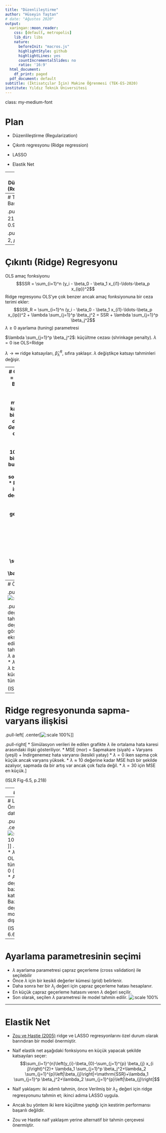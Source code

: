 ```yaml
---
title: "Düzenlileştirme"
author: "Hüseyin Taştan"
# date: "Ağustos 2020"
output:
  xaringan::moon_reader:
    css: [default, metropolis]
    lib_dir: libs
    nature:
      beforeInit: "macros.js"
      highlightStyle: github
      highlightLines: yes
      countIncrementalSlides: no
      ratio: '16:9'
  html_document:
    df_print: paged
  pdf_document: default
subtitle: (İktisatçılar İçin) Makine Öğrenmesi (TEK-ES-2020)
institute: Yıldız Teknik Üniversitesi
---
```

class: my-medium-font

<style type="text/css">
.remark-slide-content {
    font-size: 25px;
    padding: 1em 4em 1em 4em;
}
.my-large-font {
  font-size: 40px;
}
.my-small-font {
  font-size: 20px;
}
.my-medium-font {
  font-size: 30px;
}
</style>



# Plan

- Düzenlileştirme (Regularization)

- Çıkıntı regresyonu (Ridge regression)

- LASSO 

- Elastik Net

---
# Düzenlileştirme (Regularization)

* Sıradan En Küçük Kareler (OLS) yöntemi Gauss-Markov varsayımları altında sapmasız/tutarlı ve en düşük varyanslı (etkin) tahminciler verir. 

* Gözlem sayısının ( $n$ ) değişken sayısından ( $p$ ) çok daha büyük olduğu örtük olarak varsayılır: $n>> p$

* $n = p$ ise OLS tahmini **tam uyum** ile sonuçlanır. 

* $p>n$ ise sonsuz sayıda OLS çözümü vardır (sonsuz varyans). OLS kullanamayız. 

* Düzenlileştirme: model katsayılarını kısıtlayarak (shrinkage) varyansı düşürebilir miyiz?

---
# Tam Uyum: Basit Regresyon 
```r
library(tidyverse)
```

.pull-left[
$n=21$, $p=1$, $R^2=0.94$
```r
set.seed(123)
n <- 21 
x <- rnorm(n, mean=10, sd=2) 
u <- rnorm(n, mean=0, sd=2)
y <- 5 + 3*x + u
df1   <- tibble(id=1:n, y, x)
p1 <- df1 %>% ggplot(aes(x=x,y=y)) + 
  geom_point(size = 3) 
reg1 <- lm(y ~ x, data=df1)
p1 + geom_abline(color = "blue", aes(intercept=coef(reg1)[1], slope=coef(reg1)[2])) +
  ylim(c(20,50)) + xlim(c(6,14)) +
  theme_bw()
```
]

.pull-right[
$n=2$, $p=1$, $R^2=1$
```r
df2 <- df1[c(1,5),]
reg2 <- lm(y ~ x, data=df2)
 df2 %>% ggplot(aes(x=x,y=y)) + 
  geom_point(size=3) + 
   geom_abline(color = "blue", aes(intercept=coef(reg2)[1], slope=coef(reg2)[2]))+
   ylim(c(20,50)) + xlim(c(6,14)) + 
   theme_bw()
```
]

---
# Çıkıntı (Ridge) Regresyonu 

OLS amaç fonksiyonu 
$$SSR = \sum_{i=1}^n (y_i -  \beta_0 - \beta_1 x_{i1}-\ldots-\beta_p x_{ip})^2$$
Ridge regresyonu OLS'ye çok benzer ancak amaç fonksiyonuna bir ceza terimi ekler: 
$$SSR_R = \sum_{i=1}^n (y_i -  \beta_0 - \beta_1 x_{i1}-\ldots-\beta_p x_{ip})^2 + \lambda \sum_{j=1}^p \beta_j^2 = SSR + \lambda \sum_{j=1}^p \beta_j^2$$
$\lambda \geq 0$ ayarlama (tuning) parametresi

$\lambda \sum_{j=1}^p \beta_j^2$: küçültme cezası (shrinkage penalty). $\lambda = 0$ ise OLS=Ridge

$\lambda\rightarrow \infty$ ridge katsayıları, $\hat{\beta}_{\lambda}^R$, sıfıra yaklaşır. $\lambda$ değiştikçe katsayı tahminleri değişir.

---
# Örnek 
.center[![](img/creditdata.png)]
* $p=10$, Çıktı değişkeni = Balance 
* Amaç çıktı değişkenini en iyi kestiren doğrusal modeli kurmak. 
* OLS katsayıları $X$'lerin ölçü birimlerine bağlı olarak değişir. Örneğin $X=Gelir$ TL olarak ölçülmüş olsun. Eğer $Gelir2 = Gelir/1000$ dönüştürmesi ile 1000TL cinsinden yeni bir değişken yaratırsak bunun katsayısı $1000\times \hat{\beta}$ olarak değişir ve sonuçta $X\times \hat{\beta}$ aynı kalır. 
* Ridge regresyonu için ise bu özellik geçerli değildir. Bu nedenle tüm değişkenleri standardize etmek gerekir (Paydada $x_j$'nin örneklem standart sapması yer almaktadır): 
$$\tilde{x}_{i j}=\frac{x_{i j}}{\sqrt{\frac{1}{n} \sum_{i=1}^{n}\left(x_{i j}-\bar{x}_{j}\right)^{2}}}$$

---
# Örnek: Credit data 

.pull-left[
.center[![:scale 100%](img/ridge1.PNG)]
]

.pull-right[
* Bu grafik $\lambda$ değiştikçe katsayı tahminlerinin nasıl değiştiğini göstermektedir
* Dikey eksen: standardize edilmiş ridge katsayı tahminleri 
* Yatay eksen: $\lambda$ ayarlama parametresi
* $\lambda=0$: OLS katsayıları
* $\lambda$ büyüdükçe katsayılar küçülmektedir; limitte tüm katsayılar 0 olur. 
]

(ISLR Fig-6.4, p.216)

---
# Ridge regresyonunda sapma-varyans ilişkisi 
.pull-left[
.center[![:scale 100%](img/ridge2.PNG)]
]

.pull-right[
* Simülasyon verileri ile edilen grafikte $\lambda$ ile ortalama hata karesi arasındaki ilişki gösteriliyor. 
* MSE (mor) = Sapmakare (siyah) + Varyans (yeşil) + İndirgenemez hata varyansı (kesikli yatay)
* $\lambda=0$ iken sapma çok küçük ancak varyans yüksek. 
* $\lambda\approx 10$ değerine kadar MSE hızlı bir şekilde azalıyor, sapmada da bir artış var ancak çok fazla değil.
* $\lambda = 30$ için MSE en küçük.
]

(ISLR Fig-6.5, p.218)

---
# LASSO 

* Çıkıntı regresyonunun en önemli zaafı tüm değişkenlerin modelde yer almasıdır (katsayıları küçük de olsa). Model katsayıları tam olarak $\beta=0$ olmaz ( $\lambda=\infty$ değilse ). 
* Eğer amacımız değişkenlerin seçimi ise ridge regresyonu uygun olmayabilir. 
* Örneğin Credit veri setinde Balance için kurduğumuz model 10 değişkenin hepsini içerecektir. Ancak bunların içinde bazıları diğerlerinden daha önemli olabilir (income, limit, rating, student). 
* Alternatif: LASSO (Least Absolute Shrinkage and Selection Operator)
* Tıpkı Ridge regresyonu gibi LASSO regresyonu da OLS amaç fonksiyonuna bir ceza terimi ekler: 
$$\sum_{i=1}^{n}\left(y_{i}-\beta_{0}-\sum_{j=1}^{p} \beta_{j} x_{i j}\right)^{2}+\lambda \sum_{j=1}^{p}\left|\beta_{j}\right|=\mathrm{SSR}+\lambda \sum_{j=1}^{p}\left|\beta_{j}\right|$$
* LASSO'nun en önemli farkı bazı değişkenlerin katsayılarını sıfıra eşitleyerek **değişken seçimi** yapabilmesidir.

---
# LASSO Örnek: Credit data 

.pull-left[
.center[![:scale 100%](img/lasso1.PNG)]
]
.pull-right[
* $\lambda=0\rightarrow$ OLS
* $\lambda \rightarrow \infty$ tüm katsayılar 0 (null model)
* Ara değerler için bazı katsayılar 0. 
* Bazı değişkenler modelden dışlanıyor. 
]

(ISLR Fig-6.6, p.220)

---
# Ayarlama parametresinin seçimi 

* $\lambda$ ayarlama parametresi çapraz geçerleme (cross validation) ile seçilebilir 
* Önce $\lambda$ için bir kesikli değerler kümesi (grid) belirlenir. 
* Daha sonra her bir $\lambda_j$ değeri için çapraz geçerleme hatası hesaplanır.
* En küçük çapraz geçerleme hatasını veren $\lambda$ değeri seçilir. 
* Son olarak, seçilen $\lambda$ parametresi ile model tahmin edilir. 
![:scale 100%](img/ridge3.PNG)

---
# Elastik Net 

* [Zou ve Hastie (2005)](https://rss.onlinelibrary.wiley.com/doi/full/10.1111/j.1467-9868.2005.00503.x) ridge ve LASSO regresyonlarını özel durum olarak barındıran bir model önermiştir. 

* Naif elastik net aşağıdaki fonksiyonu en küçük yapacak şekilde katsayıları seçer: 
$$\sum_{i=1}^{n}\left(y_{i}-\beta_{0}-\sum_{j=1}^{p} \beta_{j} x_{i j}\right)^{2}+ \lambda_1  \sum_{j=1}^p \beta_j^2+\lambda_2 \sum_{j=1}^{p}\left|\beta_{j}\right|=\mathrm{SSR}+\lambda_1  \sum_{j=1}^p \beta_j^2+\lambda_2 \sum_{j=1}^{p}\left|\beta_{j}\right|$$

* Naif yaklaşım: iki adımlı tahmin, önce Verilmiş bir $\lambda_2$ değeri için ridge regresyonunu tahmin et; ikinci adıma LASSO uygula. 

* Ancak bu yöntem iki kere küçültme yaptığı için kestirim performansı başarılı değildir. 

* Zou ve Hastie naif yaklaşım yerine alternatif bir tahmin çerçevesi önermiştir. 
